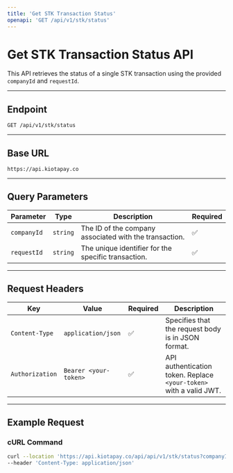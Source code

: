 ```yaml
---
title: 'Get STK Transaction Status'
openapi: 'GET /api/v1/stk/status'
---
```


# Get STK Transaction Status API

This API retrieves the status of a single STK transaction using the provided `companyId` and `requestId`.

---

## **Endpoint**

`GET /api/v1/stk/status`

---

## **Base URL**

`https://api.kiotapay.co`

---

## **Query Parameters**

| Parameter    | Type     | Description                                        | Required |
|--------------|----------|----------------------------------------------------|----------|
| `companyId`  | `string` | The ID of the company associated with the transaction. | ✅       |
| `requestId`  | `string` | The unique identifier for the specific transaction.   | ✅       |

---

## **Request Headers**

| Key             | Value                  | Required | Description |
|----------------|------------------------|----------|-------------|
| `Content-Type` | `application/json`      | ✅       | Specifies that the request body is in JSON format. |
| `Authorization` | `Bearer <your-token>`  | ✅       | API authentication token. Replace `<your-token>` with a valid JWT. |


---

## **Example Request**

### **cURL Command**

```bash
curl --location 'https://api.kiotapay.co/api/api/v1/stk/status?companyId=4d6e1ea9-5ab8-496a-978f-7e9b2bce80c4&requestId=43d23a1d-0476-4d49-a6eb-0a402c50d968' \
--header 'Content-Type: application/json'
